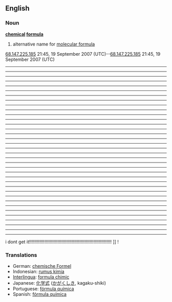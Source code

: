 ==English==

===Noun===
'''[[chemical]] [[formula]]'''

# alternative name for [[molecular formula]]
[[# What??????????????????????????????????????????????????????????????????????????????????????<nowiki>--~~~~<tt>{{}}</tt></nowiki>
--[[User:68.147.225.185|68.147.225.185]] 21:45, 19 September 2007 (UTC)--[[User:68.147.225.185|68.147.225.185]] 21:45, 19 September 2007 (UTC)
----

----

----

----

----

----

----

----

----

----

----

----

----

----

----

----

----

----

----

----

----

----

----

----

----

----

----

----

----

----

----

----

----

----

----

----
i dont get it!!!!!!!!!!!!!!!!!!!!!!!!!!!!!!!!!!!!!!!!!!!!!!!!!!!!!!!!!!!!!!!!         ]]          !

===Translations===
{{rfc-level|Translations at L3+ (AutoFormat would have corrected level of Translations)}}
*German: [[chemische Formel]] {{f}}
*Indonesian: [[rumus kimia]]
*[[Interlingua]]: [[formula chimic]]
*Japanese: [[化学式]] ([[かがくしき]], kagaku-shiki)
*Portuguese: [[fórmula química]] {{f}}
*Spanish: [[fórmula química]] {{f}}